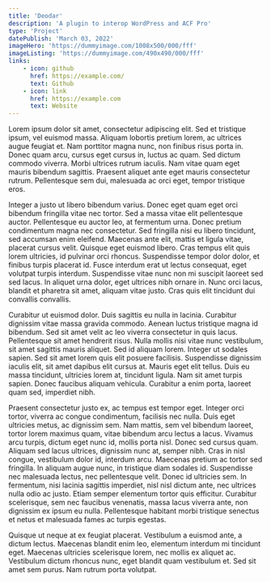 ```yaml
---
title: 'Deodar'
description: 'A plugin to interop WordPress and ACF Pro'
type: 'Project'
datePublish: 'March 03, 2022'
imageHero: 'https://dummyimage.com/1008x500/000/fff'
imageListing: 'https://dummyimage.com/490x490/000/fff'
links:
    - icon: github
      href: https://example.com/
      text: Github
    - icon: link
      href: https://example.com
      text: Website
---
```


Lorem ipsum dolor sit amet, consectetur adipiscing elit. Sed et tristique ipsum, vel euismod massa. Aliquam lobortis pretium lorem, ac ultrices augue feugiat et. Nam porttitor magna nunc, non finibus risus porta in. Donec quam arcu, cursus eget cursus in, luctus ac quam. Sed dictum commodo viverra. Morbi ultrices rutrum iaculis. Nam vitae quam eget mauris bibendum sagittis. Praesent aliquet ante eget mauris consectetur rutrum. Pellentesque sem dui, malesuada ac orci eget, tempor tristique eros.

Integer a justo ut libero bibendum varius. Donec eget quam eget orci bibendum fringilla vitae nec tortor. Sed a massa vitae elit pellentesque auctor. Pellentesque eu auctor leo, at fermentum urna. Donec pretium condimentum magna nec consectetur. Sed fringilla nisi eu libero tincidunt, sed accumsan enim eleifend. Maecenas ante elit, mattis et ligula vitae, placerat cursus velit. Quisque eget euismod libero. Cras tempus elit quis lorem ultricies, id pulvinar orci rhoncus. Suspendisse tempor dolor dolor, et finibus turpis placerat id. Fusce interdum erat ut lectus consequat, eget volutpat turpis interdum. Suspendisse vitae nunc non mi suscipit laoreet sed sed lacus. In aliquet urna dolor, eget ultrices nibh ornare in. Nunc orci lacus, blandit et pharetra sit amet, aliquam vitae justo. Cras quis elit tincidunt dui convallis convallis.

Curabitur ut euismod dolor. Duis sagittis eu nulla in lacinia. Curabitur dignissim vitae massa gravida commodo. Aenean luctus tristique magna id bibendum. Sed sit amet velit ac leo viverra consectetur in quis lacus. Pellentesque sit amet hendrerit risus. Nulla mollis nisi vitae nunc vestibulum, sit amet sagittis mauris aliquet. Sed id aliquam lorem. Integer ut sodales sapien. Sed sit amet lorem quis elit posuere facilisis. Suspendisse dignissim iaculis elit, sit amet dapibus elit cursus at. Mauris eget elit tellus. Duis eu massa tincidunt, ultricies lorem at, tincidunt ligula. Nam sit amet turpis sapien. Donec faucibus aliquam vehicula. Curabitur a enim porta, laoreet quam sed, imperdiet nibh.

Praesent consectetur justo ex, ac tempus est tempor eget. Integer orci tortor, viverra ac congue condimentum, facilisis nec nulla. Duis eget ultricies metus, ac dignissim sem. Nam mattis, sem vel bibendum laoreet, tortor lorem maximus quam, vitae bibendum arcu lectus a lacus. Vivamus arcu turpis, dictum eget nunc id, mollis porta nisl. Donec sed cursus quam. Aliquam sed lacus ultrices, dignissim nunc at, semper nibh. Cras in nisl congue, vestibulum dolor id, interdum arcu. Maecenas pretium ac tortor sed fringilla. In aliquam augue nunc, in tristique diam sodales id. Suspendisse nec malesuada lectus, nec pellentesque velit. Donec id ultricies sem. In fermentum, nisi lacinia sagittis imperdiet, nisl nisl dictum ante, nec ultrices nulla odio ac justo. Etiam semper elementum tortor quis efficitur. Curabitur scelerisque, sem nec faucibus venenatis, massa lacus viverra ante, non dignissim ex ipsum eu nulla. Pellentesque habitant morbi tristique senectus et netus et malesuada fames ac turpis egestas.

Quisque ut neque at ex feugiat placerat. Vestibulum a euismod ante, a dictum lectus. Maecenas blandit enim leo, elementum interdum mi tincidunt eget. Maecenas ultricies scelerisque lorem, nec mollis ex aliquet ac. Vestibulum dictum rhoncus nunc, eget blandit quam vestibulum et. Sed sit amet sem purus. Nam rutrum porta volutpat.
